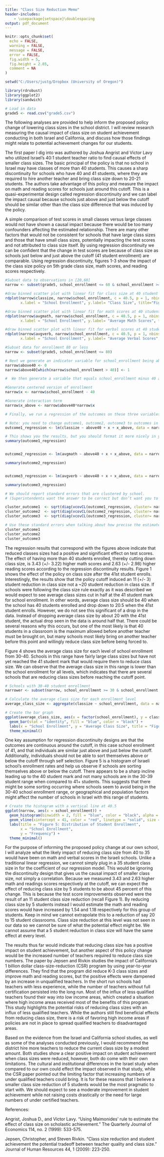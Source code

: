 ---
title: "Class Size Reduction Memo"
header-includes:
    - \usepackage{setspace}\doublespacing
output: pdf_document
---

```{r setup, include=FALSE}
knitr::opts_chunk$set(
  echo = FALSE,      
  warning = FALSE,
  message = FALSE,
  error = FALSE,
  fig.width = 5,  
  fig.height = 2.85, 
  comment = NA  
)

setwd("C:/Users/justg/Dropbox (University of Oregon)")

library(rdrobust)
library(ggplot2)
library(sandwich)

# Load in data
grade5 <- read.csv("grade5.csv")
```



\centering

  The following analyses are provided to help inform the proposed policy change of lowering class sizes in the school district. I will review research measuring the causal impact of class size on student achievement conducting in both Israel and California, and discuss how those findings might relate to potential achievement changes for our students. 

  The first paper I dig into was authored by Joshua Angrist and Victor Lavy who utilized Israel's 40:1 student teacher ratio to find causal effects of smaller class sizes. The basic principal of the policy is that no school in Israel may have classes of more than 40 students. This causes a sharp discontinuity for schools who have 40 and 41 students, where they are required to hire another teacher and bring class size down to 20-21 students. The authors take advantage of this policy and measure the impact on math and reading scores for schools just around this cutoff. This is a quasi-experimental design called regression discontinuity and we can label the impact causal because schools just above and just below the cutoff should be similar other than the class size difference that was induced by the policy.

  A simple comparison of test scores in small classes versus large classes would not have shown a causal impact because there would be too many confounders affecting the estimated relationship. There are many other factors that would not be consistent for schools that have large class sizes and those that have small class sizes, potentially impacting the test scores and not attributed to class size itself. By using regression discontinuity we can be confident that the change in test scores are because of class size as schools just below and just above the cutoff (41 student enrollment) are comparable. Using regression discontinuity, figures 1-3 show the impact of the class size policy on 5th grade class size, math scores, and reading scores respectively.

```{r}
#Subset data to observations in [20,60]
narrow <- subset(grade5, school_enrollment <= 60 & school_enrollment >= 20)

#draw binned scatter plot with linear fit for class size at 40 student school enrollment
rdplot(narrow$classize, narrow$school_enrollment, c = 40.5, p = 1, nbins = 20, 
       x.label = "School Enrollment", y.label= "Class Size", title="Figure 1: Impact on Class Size", masspoints = "off")

```


```{r}
#draw binned scatter plot with linear fit for math scores at 40 student school enrollment cutoff
rdplot(narrow$avgmath, narrow$school_enrollment, c = 40.5, p = 1, nbins = 20, 
       x.label = "School Enrollment", y.label= "Average Math Scores", title="Figure 2: Impact on Average Math Scores", masspoints = "off")


```


```{r}
#draw binned scatter plot with linear fit for verbal scores at 40 student school enrollment cutoff
rdplot(narrow$avgverb, narrow$school_enrollment, c = 40.5, p = 1, nbins = 20, 
       x.label = "School Enrollment", y.label= "Average Verbal Scores", title="Figure 3: Impact on Average Verbal Scores", masspoints = "off")

```



```{r discontinuity regression, include=FALSE}
#Subset data for enrollment 80 or less
narrow <- subset(grade5, school_enrollment <= 80)

# Next we generate an indicator variable for school_enrollment being above 40. 
narrow$above40 <- 0
narrow$above40[which(narrow$school_enrollment > 40)] <- 1

#  We then generate a variable that equals school_enrollment minus 40 and the interaction term between this variable and the indicator for school_enrollment being above 40.

#Generate centered version of enrollment
narrow$x <- narrow$school_enrollment - 40

#Generate interaction term 
narrow$x_above <- narrow$above40*narrow$x

# Finally, we run a regression of the outcomes on these three variables, restricting the regression to observations with school_enrollment between 0 and 80.  The coefficient on above40 is the estimate of the discontinuity in yvar at the threshold. 

# Note: you need to change outcome1, outcome2, outcome3 to outcomes in the data
outcome1_regression <- lm(classize ~ above40 + x + x_above, data = narrow)

# This shows you the results, but you should format it more nicely in your memo.
summary(outcome1_regression) 


outcome2_regression <- lm(avgmath ~ above40 + x + x_above, data = narrow)

summary(outcome2_regression)


outcome3_regression <- lm(avgverb ~ above40 + x + x_above, data = narrow)

summary(outcome3_regression)

```

```{r clustered standard errors, include=FALSE}
# We should report standard errors that are clustered by school. 
# (Superintendents want the answer to be correct but don’t want you to explain with this level of detail.)

cluster_outcome1  <- sqrt(diag(vcovCL(outcome1_regression, cluster= narrow$schlcode)))
cluster_outcome2  <- sqrt(diag(vcovCL(outcome2_regression, cluster= narrow$schlcode)))
cluster_outcome3  <- sqrt(diag(vcovCL(outcome3_regression, cluster= narrow$schlcode)))

# Use these standard errors when talking about how precise the estimated effects are
cluster_outcome1
cluster_outcome2
cluster_outcome3

```

  
  The regression results that correspond with the figures above indicate that reduced classes sizes had a positive and significant effect on test scores. The effect of having more than 40 students enrolled, thereby cutting down class size, is 3.43 (+/- 3.22) higher math scores and 2.63 (+/- 2.98) higher reading scores according to the regression discontinuity results. Figure 1 shows the effect of the policy on class size after the 41st student enrolls. Interestingly, the results show that the policy cutoff induced an 11 (+/- 3) student reduction in class size not a ~20 student reduction in class size. If schools were following the class size rule exactly as it was described we would expect to see average class sizes cut in half at the 41 student mark for school enrollment. In other words, average class size should be 40 when the school has 40 students enrolled and drop down to 20.5 when the 41st student enrolls. However, we do not see this significant of a drop in the data. Instead of dropping average class size by about 20 with the 41st student, the actual drop seen in the data is around half that. There could be several reasons why this occurs, but one of the most likely is that 40 students in a classroom is the maximum allowed before another teacher must be brought on, but many schools most likely bring on another teacher before this point and willingly reduce class size before being forced to.
  
  Figure 4 shows the average class size for each level of school enrollment from 30-40. Schools in this range have fairly large class sizes but have not yet reached the 41 student mark that would require them to reduce class size. We can observe that the average class size in this range is lower than the school enrollment for all levels, which indicates that there are several schools that are reducing class sizes before reaching the cutoff point.

```{r}
# Schools with 30-40 student enrollment
narrower <- subset(narrow, school_enrollment >= 30 & school_enrollment <= 40)

# Calculate the average class size for each enrollment level
average_class_size <- aggregate(classize ~ school_enrollment, data = narrower, FUN = mean)

# Create the bar graph
ggplot(average_class_size, aes(x = factor(school_enrollment), y = classize)) +
  geom_bar(stat = "identity", fill = "blue", color = "black") +
  labs(x = "School Enrollment", y = "Average Class Size", title = "Figure 4: Average Class Size by School Enrollment") +
  theme_minimal()
```


  One key assumption for regression discontinuity designs are that the outcomes are continuous around the cutoff, in this case school enrollment of 41, and that individuals are similar just above and just below the cutoff. Additionally, individuals should not be able to sort themselves above or below the cutoff through self selection. Figure 5 is a histogram of Israeli school's enrollment rates and help us observe if schools are sorting themselves above or below the cutoff. There appears to be a sharp incline leading up to the 40 student mark and not many schools are in the 30-39 student range when compared to 41+ students. This suggests that there might be some sorting occurring where schools seem to avoid being in the 30-40 school enrollment range, or geographical and population factors might affect the number of schools in Israel with this range of students.



```{r histogram to look at distribution around cutoff}
# Create the histogram with a vertical line at 40.5
ggplot(narrow, aes(x = school_enrollment)) +
  geom_histogram(binwidth = 2, fill = "blue", color = "black", alpha = 0.7) +
  geom_vline(xintercept = 41, color = "red", linetype = "solid", size = 1) +
  labs(title = "Figure 5: Distribution of Student Enrollment",
       x = "School Enrollment",
       y = "Frequency") +
  theme_minimal()
```
  
  
  For the purpose of informing the proposed policy change at our own school, I will analyze what the likely impact of reducing class size from 40 to 35 would have been on math and verbal scores in the Israeli schools. Unlike a traditional linear regression, we cannot simply plug in a 35 student class size in for the coefficient of our regression model. This would be ignoring the discontinuity design that gives us the causal impact of smaller class size, not simply a correlation. Because we measured 3.43 and 2.63 higher math and readings scores respectively at the cutoff, we can expect the effect of reducing class size by 5 students to be about 45 percent of this change. This is because the test score improvements observed were the result of an 11 student class size reduction (recall Figure 1). By reducing class size by 5 students instead I would estimate the math and reading scores would have increased by 1.54 and 1.18 respectively for this group of students. Keep in mind we cannot extrapolate this to a reduction of say 20 to 15 student classrooms. Class size reduction at this level was not seen in our data so we cannot be sure of what the potential effect might be. We cannot assume that a 5 student reduction in class size will have the same effect at every level.
  
  
  The results thus far would indicate that reducing class size has a positive impact on student achievement, but another aspect of this policy change would be the increased number of teachers required to reduce class size numbers. The paper by Jepsen and Rivkin studies the impact of California's 1 billion dollar class-size-reduction (CSR) program by using year-to-year differences. They find that the program did reduce K-3 class sizes and improve math and reading scores, but the positive effects were dampened by an increase in unqualified teachers. In the short run schools had teachers with less experience, while the number of teachers without full certification persisted into the long run. Most of the influx of less qualified teachers found their way into low income areas, which created a situation where high income areas received most of the benefits of this program. This study highlights the potential risks of reducing class sizes with an influx of less qualified teachers. While the authors still find beneficial effects from reducing class size, there is a risk of favoring high income areas if policies are not in place to spread qualified teachers to disadvantaged areas.
  
  Based on the evidence from the Israel and California school studies, as well as some of the analyses conducted previously, I would recommend the district hire more teachers to reduce the current class size by a modest amount. Both studies show a clear positive impact on student achievement when class sizes were reduced, however, both do come with their own limitations. The cultural and institutional differences in the Israel study when compared to our own could effect the impact observed in that study, while the CSR paper pointed out the limiting factor that increasing numbers of under qualified teachers could bring. It is for these reasons that I believe a smaller class size reduction of 5 students would be the most pragmatic to start with. We should expect to see a moderate improvement in student achievement while not raising costs drastically or the need for large numbers of under certified teachers.
  




\newpage

References:

Angrist, Joshua D., and Victor Lavy. "Using Maimonides' rule to estimate the effect of
class size on scholastic achievement." The Quarterly Journal of Economics 114, no. 2
(1999): 533-575.

Jepsen, Christopher, and Steven Rivkin. "Class size reduction and student achievement
the potential tradeoff between teacher quality and class size." Journal of Human
Resources 44, 1 (2009): 223-250.